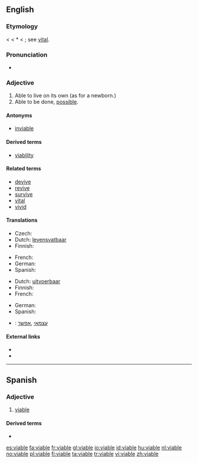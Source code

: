 ==English==

===Etymology===
< {{etyl|fr}} < {{ML.}} *{{term||vitabilis|capable of life}} < {{etyl|la}} {{term|vita||life}}; see [[vital]].

===Pronunciation===
* {{rhymes|aɪəbəl}}

===Adjective===
{{en-adj}}

# Able to live on its own (as for a newborn.)
# Able to be done, [[possible]].

====Antonyms====
* [[inviable]]

====Derived terms====
* [[viability]]

====Related terms====
* [[devive]]
* [[revive]]
* [[survive]]
* [[vital]]
* [[vivid]]

====Translations====
{{trans-top|able to live on its own}}
* Czech: {{t-|cs|životaschopný|m}}
* Dutch: [[levensvatbaar]]
* Finnish: {{t-|fi|elinkelpoinen}}
{{trans-mid}}
* French: {{t+|fr|viable}}
* German: {{t+|de|selbständig}}
* Spanish: {{t+|es|viable}}
{{trans-bottom}}

{{trans-top|possible}}
* Dutch: [[uitvoerbaar]]
* Finnish: {{t+|fi|mahdollinen}}
* French: {{t+|fr|viable}}
{{trans-mid}}
* German: {{t-|de|machbar}}
* Spanish: {{t+|es|viable}}
{{trans-bottom}}

{{checktrans-top}}
* {{ttbc|Hebrew}}: [[עצמאי]] ,[[אפשר]]
{{trans-bottom}}

====External links====
* {{R:Webster 1913}}
* {{R:Century 1911}}

----
==Spanish==

===Adjective===
{{es-adj}}

# [[#English|viable]]

====Derived terms====
*{{l|es|inviable}}

[[es:viable]]
[[fa:viable]]
[[fr:viable]]
[[gl:viable]]
[[io:viable]]
[[id:viable]]
[[hu:viable]]
[[nl:viable]]
[[no:viable]]
[[pl:viable]]
[[fi:viable]]
[[ta:viable]]
[[tr:viable]]
[[vi:viable]]
[[zh:viable]]